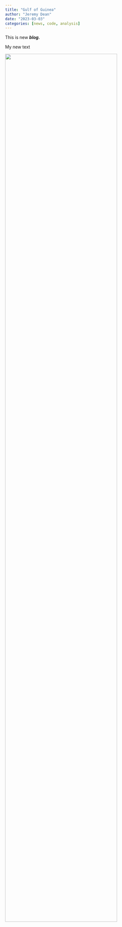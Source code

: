 ```yaml
---
title: "Gulf of Guinea"
author: "Jeremy Dean"
date: "2023-03-03"
categories: [news, code, analysis]
---
```


This is new ***blog.***



My new text

![](figures/Picture2.png){style="height: 85%;" fig-align="center"}
